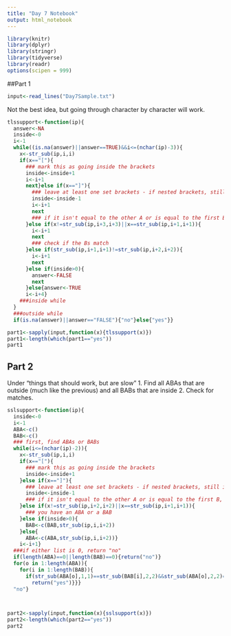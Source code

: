 ```yaml
---
title: "Day 7 Notebook"
output: html_notebook
---
```


```r
library(knitr)
library(dplyr)
library(stringr)
library(tidyverse)
library(readr)
options(scipen = 999)
```

##Part 1

```r
input<-read_lines("Day7Sample.txt")
```

Not the best idea, but going through character by character will work.

```r
tlssupport<-function(ip){
  answer<-NA
  inside<-0
  i<-1
  while((is.na(answer)||answer==TRUE)&&i<=(nchar(ip)-3)){
    x<-str_sub(ip,i,i)
    if(x=="["){
      ### mark this as going inside the brackets
      inside<-inside+1
      i<-i+1
      next}else if(x=="]"){
        ### leave at least one set brackets - if nested brackets, still inside
        inside<-inside-1
        i<-i+1
        next
        ### if it isn't equal to the other A or is equal to the first B, move on
      }else if(x!=str_sub(ip,i+3,i+3)||x==str_sub(ip,i+1,i+1)){
        i<-i+1
        next
        ### check if the Bs match
      }else if(str_sub(ip,i+1,i+1)!=str_sub(ip,i+2,i+2)){
        i<-i+1
        next
      }else if(inside>0){
        answer<-FALSE
        next
      }else{answer<-TRUE
      i<-i+4}
    ###inside while
  }
  ###outside while
  if(is.na(answer)||answer=="FALSE"){"no"}else{"yes"}}

```


```r
part1<-sapply(input,function(x){tlssupport(x)})
part1<-length(which(part1=="yes"))
part1
```
## Part 2


Under "things that should work, but are slow"
1. Find all ABAs that are outside (much like the previous) and all BABs that are inside
2. Check for matches.

```r

sslsupport<-function(ip){
  inside<-0
  i<-1
  ABA<-c()
  BAB<-c()
  ### first, find ABAs or BABs
  while(i<=(nchar(ip)-2)){
    x<-str_sub(ip,i,i)
    if(x=="["){
      ### mark this as going inside the brackets
      inside<-inside+1
    }else if(x=="]"){
      ### leave at least one set brackets - if nested brackets, still inside
      inside<-inside-1
      ### if it isn't equal to the other A or is equal to the first B, move on
    }else if(x!=str_sub(ip,i+2,i+2)||x==str_sub(ip,i+1,i+1)){
      ### you have an ABA or a BAB
    }else if(inside>0){
      BAB<-c(BAB,str_sub(ip,i,i+2))
    }else{
      ABA<-c(ABA,str_sub(ip,i,i+2))}
    i<-i+1}
  ###if either list is 0, return "no"
  if(length(ABA)==0||length(BAB)==0){return("no")}
  for(o in 1:length(ABA)){
    for(i in 1:length(BAB)){
      if(str_sub(ABA[o],1,1)==str_sub(BAB[i],2,2)&&str_sub(ABA[o],2,2)==str_sub(BAB[i],1,1)){
        return("yes")}}}
  "no"}




```

```r
part2<-sapply(input,function(x){sslsupport(x)})
part2<-length(which(part2=="yes"))
part2

```


